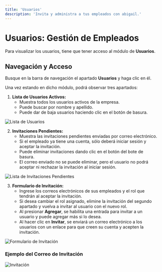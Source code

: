 ```yaml
---
title: 'Usuarios'
description: 'Invita y administra a tus empleados con abigail.'
---
```


# Usuarios: Gestión de Empleados

Para visualizar los usuarios, tiene que tener acceso al módulo de **Usuarios**.

## Navegación y Acceso

Busque en la barra de navegación el apartado **Usuarios** y haga clic en él.

Una vez estando en dicho módulo, podrá observar tres apartados:

1. **Lista de Usuarios Activos:**
   - Muestra todos los usuarios activos de la empresa.
   - Puede buscar por nombre y apellido.
   - Puede dar de baja usuarios haciendo clic en el botón de basura.

<img
  className="block"
  src="/images/users-users-es.png"
  alt="Lista de Usuarios"
/>

2. **Invitaciones Pendientes:**
   - Muestra las invitaciones pendientes enviadas por correo electrónico.
   - Si el empleado ya tiene una cuenta, sólo deberá iniciar sesión y aceptar la invitación.
   - Puede eliminar invitaciones dando clic en el botón del bote de basura.
   - El correo enviado no se puede eliminar, pero el usuario no podrá aceptar ni rechazar la invitación al iniciar sesión.

<img
  className="block"
  src="/images/users-pending-es.png"
  alt="Lista de Invitaciones Pendientes"
/>

3. **Formulario de Invitación:**
   - Ingrese los correos electrónicos de sus empleados y el rol que tendrán al aceptar la invitación.
   - Si desea cambiar el rol asignado, elimine la invitación del segundo apartado y vuelva a invitar al usuario con el nuevo rol.
   - Al presionar **Agregar**, se habilita una entrada para invitar a un usuario y puede agregar más si lo desea.
   - Al hacer clic en **Invitar**, se enviará un correo electrónico a los usuarios con un enlace para que creen su cuenta y acepten la invitación.

<img
  className="block"
  src="/images/users-invite-es.png"
  alt="Formulario de Invitación"
/>

### Ejemplo del Correo de Invitación

<img
  className="block"
  src="/images/users-invitation-es.png"
  alt="Invitación"
/>
